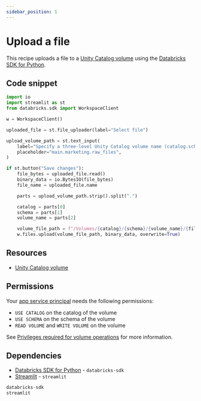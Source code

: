 ```yaml
---
sidebar_position: 1
---
```


# Upload a file

This recipe uploads a file to a [Unity Catalog volume](https://docs.databricks.com/en/volumes/index.html) using the [Databricks SDK for Python](https://databricks-sdk-py.readthedocs.io/en/latest/).

## Code snippet

```python title="app.py"
import io
import streamlit as st
from databricks.sdk import WorkspaceClient

w = WorkspaceClient()

uploaded_file = st.file_uploader(label="Select file")

upload_volume_path = st.text_input(
    label="Specify a three-level Unity Catalog volume name (catalog.schema.volume_name)",
    placeholder="main.marketing.raw_files",
)

if st.button("Save changes"):
    file_bytes = uploaded_file.read()
    binary_data = io.BytesIO(file_bytes)
    file_name = uploaded_file.name

    parts = upload_volume_path.strip().split(".")

    catalog = parts[0]
    schema = parts[1]
    volume_name = parts[2]

    volume_file_path = f"/Volumes/{catalog}/{schema}/{volume_name}/{file_name}"
    w.files.upload(volume_file_path, binary_data, overwrite=True)
```

## Resources

- [Unity Catalog volume](https://docs.databricks.com/aws/en/files/volumes)

## Permissions

Your [app service principal](https://docs.databricks.com/aws/en/dev-tools/databricks-apps/#how-does-databricks-apps-manage-authorization) needs the following permissions:

- `USE CATALOG` on the catalog of the volume
- `USE SCHEMA` on the schema of the volume
- `READ VOLUME` and `WRITE VOLUME` on the volume

See [Privileges required for volume operations](https://docs.databricks.com/en/volumes/privileges.html#privileges-required-for-volume-operations) for more information.

## Dependencies

- [Databricks SDK for Python](https://pypi.org/project/databricks-sdk/) - `databricks-sdk`
- [Streamlit](https://pypi.org/project/streamlit/) - `streamlit`

```python title="requirements.txt"
databricks-sdk
streamlit
```
